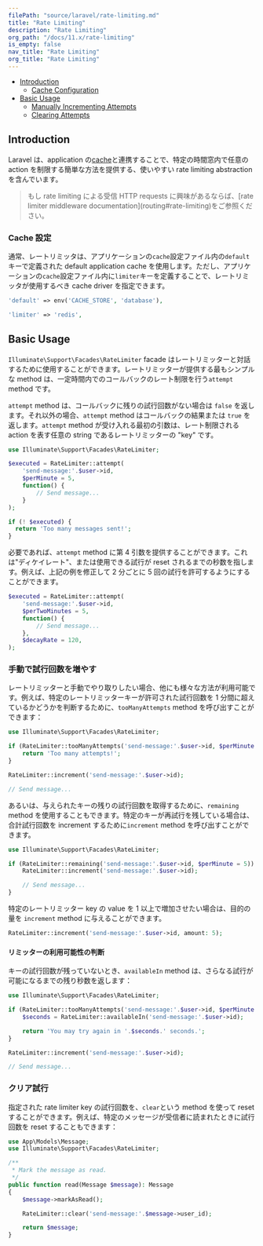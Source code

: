 ```yaml
---
filePath: "source/laravel/rate-limiting.md"
title: "Rate Limiting"
description: "Rate Limiting"
org_path: "/docs/11.x/rate-limiting"
is_empty: false
nav_title: "Rate Limiting"
org_title: "Rate Limiting"
---
```


<InPageIndex>

- [Introduction](#introduction)
  - [Cache Configuration](#cache-configuration)
- [Basic Usage](#basic-usage)
  - [Manually Incrementing Attempts](#manually-incrementing-attempts)
  - [Clearing Attempts](#clearing-attempts)

</InPageIndex>

<a name="introduction"></a>

## Introduction

Laravel は、application の[cache](cache)と連携することで、特定の時間窓内で任意の action を制限する簡単な方法を提供する、使いやすい rate limiting abstraction を含んでいます。

> <LaravelNote type="note" />
> もし rate limiting による受信 HTTP requests に興味があるならば、[rate limiter middleware
> documentation](routing#rate-limiting)をご参照ください。

<a name="cache-configuration"></a>

### Cache 設定

通常、レートリミッタは、アプリケーションの`cache`設定ファイル内の`default`キーで定義された default application cache を使用します。ただし、アプリケーションの`cache`設定ファイル内に`limiter`キーを定義することで、レートリミッタが使用するべき cache driver を指定できます。

```php
'default' => env('CACHE_STORE', 'database'),

'limiter' => 'redis',
```

<a name="basic-usage"></a>

## Basic Usage

`Illuminate\Support\Facades\RateLimiter` facade はレートリミッターと対話するために使用することができます。レートリミッターが提供する最もシンプルな method は、一定時間内でのコールバックのレート制限を行う`attempt` method です。

`attempt` method は、コールバックに残りの試行回数がない場合は `false` を返します。それ以外の場合、`attempt` method はコールバックの結果または `true` を返します。`attempt` method が受け入れる最初の引数は、レート制限される action を表す任意の string であるレートリミッターの "key" です。

```php
use Illuminate\Support\Facades\RateLimiter;

$executed = RateLimiter::attempt(
    'send-message:'.$user->id,
    $perMinute = 5,
    function() {
        // Send message...
    }
);

if (! $executed) {
  return 'Too many messages sent!';
}
```

必要であれば、`attempt` method に第 4 引数を提供することができます。これは"ディケイレート"、または使用できる試行が reset されるまでの秒数を指します。例えば、上記の例を修正して 2 分ごとに 5 回の試行を許可するようにすることができます。

```php
$executed = RateLimiter::attempt(
    'send-message:'.$user->id,
    $perTwoMinutes = 5,
    function() {
        // Send message...
    },
    $decayRate = 120,
);
```

<a name="manually-incrementing-attempts"></a>

### 手動で試行回数を増やす

レートリミッターと手動でやり取りしたい場合、他にも様々な方法が利用可能です。例えば、特定のレートリミッターキーが許可された試行回数を 1 分間に超えているかどうかを判断するために、`tooManyAttempts` method を呼び出すことができます：

```php
use Illuminate\Support\Facades\RateLimiter;

if (RateLimiter::tooManyAttempts('send-message:'.$user->id, $perMinute = 5)) {
    return 'Too many attempts!';
}

RateLimiter::increment('send-message:'.$user->id);

// Send message...
```

あるいは、与えられたキーの残りの試行回数を取得するために、`remaining` method を使用することもできます。特定のキーが再試行を残している場合は、合計試行回数を increment するために`increment` method を呼び出すことができます。

```php
use Illuminate\Support\Facades\RateLimiter;

if (RateLimiter::remaining('send-message:'.$user->id, $perMinute = 5)) {
    RateLimiter::increment('send-message:'.$user->id);

    // Send message...
}
```

特定のレートリミッター key の value を 1 以上で増加させたい場合は、目的の量を `increment` method に与えることができます。

```php
RateLimiter::increment('send-message:'.$user->id, amount: 5);
```

<a name="determining-limiter-availability"></a>

#### リミッターの利用可能性の判断

キーの試行回数が残っていないとき、`availableIn` method は、さらなる試行が可能になるまでの残り秒数を返します：

```php
use Illuminate\Support\Facades\RateLimiter;

if (RateLimiter::tooManyAttempts('send-message:'.$user->id, $perMinute = 5)) {
    $seconds = RateLimiter::availableIn('send-message:'.$user->id);

    return 'You may try again in '.$seconds.' seconds.';
}

RateLimiter::increment('send-message:'.$user->id);

// Send message...
```

<a name="clearing-attempts"></a>

### クリア試行

指定された rate limiter key の試行回数を、`clear`という method を使って reset することができます。例えば、特定のメッセージが受信者に読まれたときに試行回数を reset することもできます：

```php
use App\Models\Message;
use Illuminate\Support\Facades\RateLimiter;

/**
 * Mark the message as read.
 */
public function read(Message $message): Message
{
    $message->markAsRead();

    RateLimiter::clear('send-message:'.$message->user_id);

    return $message;
}

```
